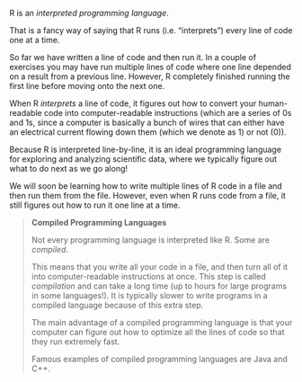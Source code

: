 R is an *interpreted programming language*.

That is a fancy way of saying that R runs (i.e. "interprets") every line of code one at a time.

So far we have written a line of code and then run it. In a couple of exercises you may have run multiple lines of code where one line depended on a result from a previous line. However, R completely finished running the first line before moving onto the next one.

When R *interprets* a line of code, it figures out how to convert your human-readable code into computer-readable instructions (which are a series of 0s and 1s, since a computer is basically a bunch of wires that can either have an electrical current flowing down them (which we denote as 1) or not (0)).

Because R is interpreted line-by-line, it is an ideal programming language for exploring and analyzing scientific data, where we typically figure out what to do next as we go along!

We will soon be learning how to write multiple lines of R code in a file and then run them from the file. However, even when R runs code from a file, it still figures out how to run it one line at a time.

> **Compiled Programming Languages**
>
> Not every programming language is interpreted like R. Some are *compiled*. 
>
> This means that you write all your code in a file, and then turn all of it into computer-readable instructions at once. This step is called *compilation* and can take a long time (up to hours for large programs in some languages!). It is typically slower to write programs in a compiled language because of this extra step.
> 
> The main advantage of a compiled programming language is that your computer can figure out how to optimize all the lines of code so that they run extremely fast.
>
> Famous examples of compiled programming languages are Java and C++.
